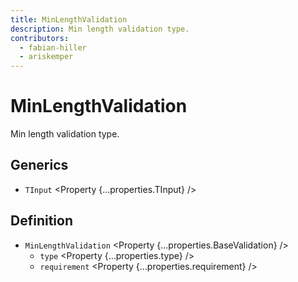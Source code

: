 ```yaml
---
title: MinLengthValidation
description: Min length validation type.
contributors:
  - fabian-hiller
  - ariskemper
---
```



# MinLengthValidation

Min length validation type.

## Generics

- `TInput` <Property {...properties.TInput} />

## Definition

- `MinLengthValidation` <Property {...properties.BaseValidation} />
  - `type` <Property {...properties.type} />
  - `requirement` <Property {...properties.requirement} />
